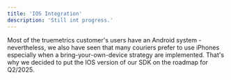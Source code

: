 ```yaml
---
title: 'IOS Integration'
description: 'Still int progress.'
---
```


Most of the truemetrics customer's users have an Android system - nevertheless, we also have seen that many couriers prefer to use iPhones especially when a bring-your-own-device strategy are implemented. That's why we decided to put the IOS version of our SDK on the roadmap for Q2/2025. 
